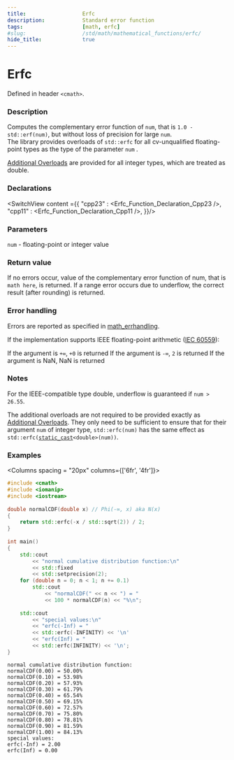 ```yaml
---
title:                  Erfc
description:            Standard error function
tags:                   [math, erfc]
#slug:                  /std/math/mathematical_functions/erfc/
hide_title:             true
---
```




# Erfc

Defined in header `<cmath>`.

### Description

Computes the complementary error function of <code>num</code>, that is `1.0 - std::erf(num)`, but without loss of precision for large <code>num</code>.<br/>
&#8203;<Since v='cpp23'>The library provides overloads of `std::erfc` for all cv-unqualified floating-point types as the type of the parameter <code>num</code> </Since>.<br/>

&#8203;<a href='#declarations'>Additional Overloads</a> are provided for all integer types, which are treated as <span class='col-lb'>double</span>.

### Declarations

<SwitchView content ={{
    "cpp23" : <Erfc_Function_Declaration_Cpp23 />,
    "cpp11" : <Erfc_Function_Declaration_Cpp11 />,
}}/>

### Parameters
 
&#8203;<code>num</code> - floating-point or integer value

### Return value
If no errors occur, value of the complementary error function of num, that is `math here`, is returned.
If a range error occurs due to underflow, the correct result (after rounding) is returned.

### Error handling

Errors are reported as specified in <a href='/docs/std/math/math_errhandling'>math_errhandling</a>.

If the implementation supports IEEE floating-point arithmetic (<a href='https://www.iso.org/standard/80985.html'>IEC 60559</a>):

If the argument is `+∞`, `+0` is returned
If the argument is `-∞`, `2` is returned
If the argument is NaN, NaN is returned

### Notes
For the IEEE-compatible type double, underflow is guaranteed if `num > 26.55`.

The additional overloads are not required to be provided exactly as <a href='#declarations'>Additional Overloads</a>. 
They only need to be sufficient to ensure that for their argument <code>num</code> of integer type, 
`std::erfc(num)` has the same effect as <code>std::erfc(<a href='/docs/std/lang-support/static_cast'>static_cast</a>&lt;<span class='col-lb'>double</span>&gt;(num))</code>.

### Examples

<Columns spacing = "20px" columns={['6fr', '4fr']}>
<div>

```cpp
#include <cmath>
#include <iomanip>
#include <iostream>
 
double normalCDF(double x) // Phi(-∞, x) aka N(x)
{
    return std::erfc(-x / std::sqrt(2)) / 2;
}
 
int main()
{
    std::cout 
        << "normal cumulative distribution function:\n"
        << std::fixed 
        << std::setprecision(2);
    for (double n = 0; n < 1; n += 0.1)
        std::cout 
            << "normalCDF(" << n << ") = " 
            << 100 * normalCDF(n) << "%\n";
 
    std::cout 
        << "special values:\n"
        << "erfc(-Inf) = " 
        << std::erfc(-INFINITY) << '\n'
        << "erfc(Inf) = " 
        << std::erfc(INFINITY) << '\n';
}

```

</div><div>

```plaintext title="Result"
normal cumulative distribution function:
normalCDF(0.00) = 50.00%
normalCDF(0.10) = 53.98%
normalCDF(0.20) = 57.93%
normalCDF(0.30) = 61.79%
normalCDF(0.40) = 65.54%
normalCDF(0.50) = 69.15%
normalCDF(0.60) = 72.57%
normalCDF(0.70) = 75.80%
normalCDF(0.80) = 78.81%
normalCDF(0.90) = 81.59%
normalCDF(1.00) = 84.13%
special values:
erfc(-Inf) = 2.00
erfc(Inf) = 0.00
```

</div>
</Columns>
